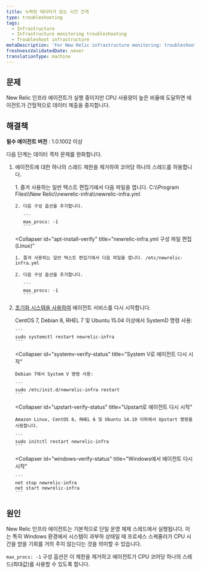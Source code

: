 ```yaml
---
title: 누락된 데이터가 있는 시간 간격
type: troubleshooting
tags:
  - Infrastructure
  - Infrastructure monitoring troubleshooting
  - Troubleshoot infrastructure
metaDescription: 'For New Relic infrastructure monitoring: troubleshooting suggestions if you see missing data when CPU usage gets high.'
freshnessValidatedDate: never
translationType: machine
---
```


## 문제

New Relic 인프라 에이전트가 실행 중이지만 CPU 사용량이 높은 비율에 도달하면 에이전트가 간헐적으로 데이터 제출을 중지합니다.

## 해결책

**필수 에이전트 버전** : 1.0.1002 이상

다음 단계는 데이터 격차 문제를 완화합니다.

1. 에이전트에 대한 하나의 스레드 제한을 제거하여 코어당 하나의 스레드를 허용합니다.

   <CollapserGroup>
     <Collapser
       id="apt-install-verify"
       title="newrelic-infra.yml 구성 파일 편집(Windows)"
     >
       1. 즐겨 사용하는 일반 텍스트 편집기에서 다음 파일을 엽니다. C:\\Program Files\\New Relic\\newrelic-infra\\newrelic-infra.yml

       2. 다음 구성 옵션을 추가합니다.

          ```
          max_procs: -1
          ```
     </Collapser>

     <Collapser
       id="apt-install-verify"
       title="newrelic-infra.yml 구성 파일 편집(Linux)"
     >
       1. 즐겨 사용하는 일반 텍스트 편집기에서 다음 파일을 엽니다. /etc/newrelic-infra.yml

       2. 다음 구성 옵션을 추가합니다.

          ```
          max_procs: -1
          ```
     </Collapser>
   </CollapserGroup>

2. [초기화 시스템을 사용하여](/docs/infrastructure/new-relic-infrastructure/configuration/start-stop-restart-check-infrastructure-agent-status#init-system) 에이전트 서비스를 다시 시작합니다.

   <CollapserGroup>
     <Collapser
       id="systemd-verify-status"
       title="SystemD로 에이전트 다시 시작"
     >
       CentOS 7, Debian 8, RHEL 7 및 Ubuntu 15.04 이상에서 SystemD 명령 사용:

       ```
       sudo systemctl restart newrelic-infra
       ```
     </Collapser>

     <Collapser
       id="systemv-verify-status"
       title="System V로 에이전트 다시 시작"
     >
       Debian 7에서 System V 명령 사용:

       ```
       sudo /etc/init.d/newrelic-infra restart
       ```
     </Collapser>

     <Collapser
       id="upstart-verify-status"
       title="Upstart로 에이전트 다시 시작"
     >
       Amazon Linux, CentOS 6, RHEL 6 및 Ubuntu 14.10 이하에서 Upstart 명령을 사용합니다.

       ```
       sudo initctl restart newrelic-infra
       ```
     </Collapser>

     <Collapser
       id="windows-verify-status"
       title="Windows에서 에이전트 다시 시작"
     >
       ```
       net stop newrelic-infra
       net start newrelic-infra
       ```
     </Collapser>
   </CollapserGroup>

## 원인

New Relic 인프라 에이전트는 기본적으로 단일 운영 체제 스레드에서 실행됩니다. 이는 특히 Windows 환경에서 시스템이 과부하 상태일 때 프로세스 스케줄러가 CPU 시간을 얻을 기회를 거의 주지 않는다는 것을 의미할 수 있습니다.

`max_procs: -1` 구성 옵션은 이 제한을 제거하고 에이전트가 CPU 코어당 하나의 스레드(최대값)를 사용할 수 있도록 합니다.